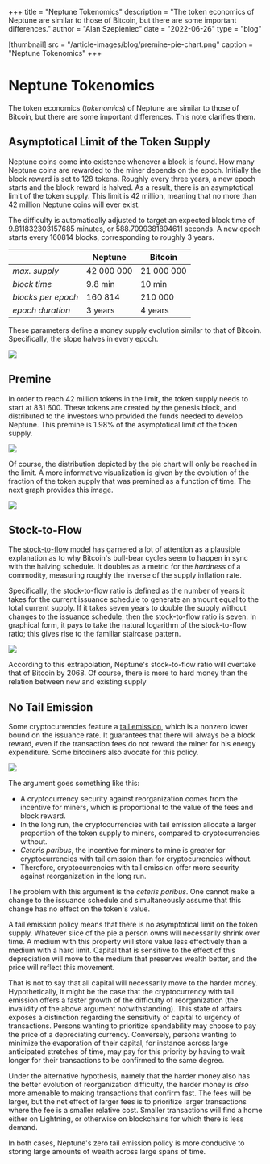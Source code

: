 +++
title = "Neptune Tokenomics"
description = "The token economics of Neptune are similar to those of Bitcoin, but there are some important differences."
author = "Alan Szepieniec"
date = "2022-06-26"
type = "blog"

[thumbnail]
src = "/article-images/blog/premine-pie-chart.png"
caption = "Neptune Tokenomics"
+++


# Neptune Tokenomics

The token economics (*tokenomics*) of Neptune are similar to those of Bitcoin, but there are some important differences. This note clarifies them.

## Asymptotical Limit of the Token Supply

Neptune coins come into existence whenever a block is found. How many Neptune coins are rewarded to the miner depends on the epoch. Initially the block reward is set to 128 tokens. Roughly every three years, a new epoch starts and the block reward is halved. As a result, there is an asymptotical limit of the token supply. This limit is 42 million, meaning that no more than 42 million Neptune coins will ever exist.

The difficulty is automatically adjusted to target an expected block time of 9.811832303157685 minutes, or 588.7099381894611 seconds. A new epoch starts every 160814 blocks, corresponding to roughly 3 years.

| | Neptune | Bitcoin |
|-|---------|---------|
| *max. supply* | 42 000 000 | 21 000 000 |
| *block time* | 9.8 min | 10 min |
| *blocks per epoch* | 160 814 | 210 000 |
| *epoch duration* | 3 years | 4 years |

These parameters define a money supply evolution similar to that of Bitcoin. Specifically, the slope halves in every epoch.

![](/article-images/blog/money-supply.svg)

## Premine

In order to reach 42 million tokens in the limit, the token supply needs to start at 831 600. These tokens are created by the genesis block, and distributed to the investors who provided the funds needed to develop Neptune. This premine is 1.98% of the asymptotical limit of the token supply.

![](/article-images/blog/premine-pie-chart.svg)

Of course, the distribution depicted by the pie chart will only be reached in the limit. A more informative visualization is given by the evolution of the fraction of the token supply that was premined as a function of time. The next graph provides this image.

![](/article-images/blog/premine-over-time.svg)

## Stock-to-Flow

The [stock-to-flow](https://planbtc.com/) model has garnered a lot of attention as a plausible explanation as to why Bitcoin's bull-bear cycles seem to happen in sync with the halving schedule.  It doubles as a metric for the *hardness* of a commodity, measuring roughly the inverse of the supply inflation rate.

Specifically, the stock-to-flow ratio is defined as the number of years it takes for the current issuance schedule to generate an amount equal to the total current supply. If it takes seven years to double the supply without changes to the issuance schedule, then the stock-to-flow ratio is seven. In graphical form, it pays to take the natural logarithm of the stock-to-flow ratio; this gives rise to the familiar staircase pattern.

![](/article-images/blog/stock-to-flow.svg)

According to this extrapolation, Neptune's stock-to-flow ratio will overtake that of Bitcoin by 2068. Of course, there is more to hard money than the relation between new and existing supply

## No Tail Emission

Some cryptocurrencies feature a [tail emission](https://www.getmonero.org/resources/moneropedia/tail-emission.html), which is a nonzero lower bound on the issuance rate. It guarantees that there will always be a block reward, even if the transaction fees do not reward the miner for his energy expenditure. Some bitcoiners also avocate for this policy.

![](/article-images/blog/todd-nuts.png)

The argument goes something like this:
 - A cryptocurrency security against reorganization comes from the incentive for miners, which is proportional to the value of the fees and block reward.
 - In the long run, the cryptocurrencies with tail emission allocate a larger proportion of the token supply to miners, compared to cryptocurrencies without.
 - *Ceteris paribus*, the incentive for miners to mine is greater for cryptocurrencies with tail emission than for cryptocurrencies without.
 - Therefore, cryptocurrencies with tail emission offer more security against reorganization in the long run.

The problem with this argument is the *ceteris paribus*. One cannot make a change to the issuance schedule and simultaneously assume that this change has no effect on the token's value.

A tail emission policy means that there is no asymptotical limit on the token supply. Whatever slice of the pie a person owns will necessarily shrink over time. A medium with this property will store value less effectively than a medium with a hard limit. Capital that is sensitive to the effect of this depreciation will move to the medium that preserves wealth better, and the price will reflect this movement.

That is not to say that all capital will necessarily move to the harder money. Hypothetically, it might be the case that the cryptocurrency with tail emission offers a faster growth of the difficulty of reorganization (the invalidity of the above argument notwithstanding). This state of affairs exposes a distinction regarding the sensitivity of capital to urgency of transactions. Persons wanting to prioritize spendability may choose to pay the price of a depreciating currency. Conversely, persons wanting to minimize the evaporation of their capital, for instance across large anticipated stretches of time, may pay for this priority by having to wait longer for their transactions to be confirmed to the same degree.

Under the alternative hypothesis, namely that the harder money also has the better evolution of reorganization difficulty, the harder money is *also* more amenable to making transactions that confirm fast. The fees will be larger, but the net effect of larger fees is to prioritize larger transactions where the fee is a smaller relative cost. Smaller transactions will find a home either on Lightning, or otherwise on blockchains for which there is less demand.

In both cases, Neptune's zero tail emission policy is more conducive to storing large amounts of wealth across large spans of time.
